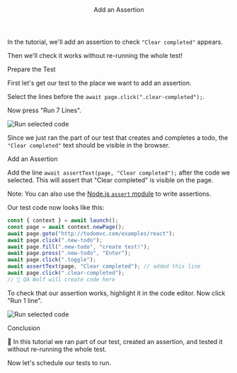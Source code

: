 

<Layout>

<Header>Add an Assertion</Header>

In the tutorial, we'll add an assertion to check `"Clear completed"` appears.

Then we'll check it works without re-running the whole test!

<SubHeader>Prepare the Test</SubHeader>

First let's get <Link href="create-a-test">our test</Link> to the place we want to add an assertion.

Select the lines before the `await page.click(".clear-completed");`.

Now press "Run 7 Lines".

<Image
  alt="Run selected code"
  height={700}
  src="/docs/add-an-assertion/run-selected-code.png"
  width={1600}
/>

Since we just ran the part of our test that creates and completes a todo, the `"Clear completed"` text should be visible in the browser.

<SubHeader>Add an Assertion</SubHeader>

Add the line `await assertText(page, "Clear completed");` after the code we selected. This will assert that "Clear completed" is visible on the page.

Note: You can also use the <a href="https://nodejs.org/api/assert.html" target="_blank">Node.js `assert` module</a> to write assertions.

Our test code now looks like this:

```js
const { context } = await launch();
const page = await context.newPage();
await page.goto("http://todomvc.com/examples/react");
await page.click(".new-todo");
await page.fill(".new-todo", "create test!");
await page.press(".new-todo", "Enter");
await page.click(".toggle");
await assertText(page, "Clear completed"); // added this line
await page.click(".clear-completed");
// 🐺 QA Wolf will create code here
```

To check that our assertion works, highlight it in the code editor. Now click "Run 1 line".

<Image
  alt="Run selected code"
  height={294}
  src="/docs/add-an-assertion/run-assertion.png"
  width={800}
/>

<SubHeader>Conclusion</SubHeader>

🐺 In this tutorial we ran part of our test, created an assertion, and tested it without re-running the whole test.

Now let's <Link href="schedule-tests">schedule our tests to run</Link>.

</Layout>
